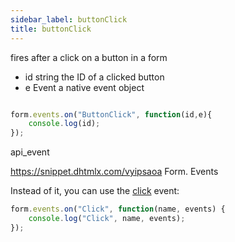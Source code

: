 ```yaml
---
sidebar_label: buttonClick
title: buttonClick
---
```



          


<Short>

fires after a click on a button in a form


</Short>



- id 	string	 	the ID of a clicked button
- e 	Event 		a native event object


~~~js

form.events.on("ButtonClick", function(id,e){
    console.log(id);
});


~~~
 api_event

<Descr>



</Descr>


 https://snippet.dhtmlx.com/vyipsaoa	Form. Events

 Instead of it, you can use the [click](/form/api/form_click_event) event:

~~~js
form.events.on("Click", function(name, events) {
    console.log("Click", name, events); 
});
~~~